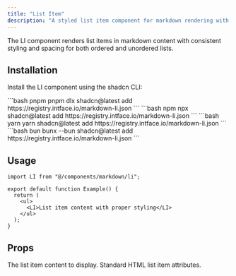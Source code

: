 ```yaml
---
title: "List Item"
description: "A styled list item component for markdown rendering with proper spacing and typography."
---
```


The LI component renders list items in markdown content with consistent styling and spacing for both ordered and unordered lists.

## Installation

Install the LI component using the shadcn CLI:

<CodeGroup>
  ```bash pnpm 
  pnpm dlx shadcn@latest add https://registry.intface.io/markdown-li.json
  ```
  ```bash npm 
  npx shadcn@latest add https://registry.intface.io/markdown-li.json
  ```
  ```bash yarn 
  yarn shadcn@latest add https://registry.intface.io/markdown-li.json
  ```
  ```bash bun 
  bunx --bun shadcn@latest add https://registry.intface.io/markdown-li.json
  ```
</CodeGroup>

## Usage

```tsx
import LI from "@/components/markdown/li";

export default function Example() {
  return (
    <ul>
      <LI>List item content with proper styling</LI>
    </ul>
  );
}
```

## Props

<ParamField body="children" type="React.ReactNode" required>
  The list item content to display.
</ParamField>

<ParamField body="...props" type="React.HTMLAttributes<HTMLLIElement>">
  Standard HTML list item attributes.
</ParamField>